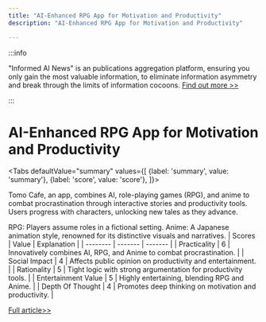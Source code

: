```yaml
---
title: "AI-Enhanced RPG App for Motivation and Productivity"
description: "AI-Enhanced RPG App for Motivation and Productivity"

---
```



:::info

"Informed AI News" is an publications aggregation platform, ensuring you only gain the most valuable information, to eliminate information asymmetry and break through the limits of information cocoons.  [Find out more >>](/)

:::

# AI-Enhanced RPG App for Motivation and Productivity


<Tabs
	defaultValue="summary"
	values={[
	{label: 'summary', value: 'summary'},
	{label: 'score', value: 'score'},
]}>
<TabItem value="summary">


Tomo Cafe, an app, combines AI, role-playing games (RPG), and anime to combat procrastination through interactive stories and productivity tools. Users progress with characters, unlocking new tales as they advance.

RPG: Players assume roles in a fictional setting. Anime: A Japanese animation style, renowned for its distinctive visuals and narratives.
</TabItem>
<TabItem value="score">
	| Scores     | Value   | Explanation |
	| -------- | ------- | ------- |
	| Practicality  | 6    | Innovatively combines AI, RPG, and Anime to combat procrastination.    |
	| Social Impact | 4     | Affects public opinion on productivity and entertainment.    |
	| Rationality    | 5    | Tight logic with strong argumentation for productivity tools.    |
	| Entertainment Value    | 5    | Highly entertaining, blending RPG and Anime.    |
	| Depth Of Thought    | 4    | Promotes deep thinking on motivation and productivity.    |
</TabItem>
</Tabs>

[Full article>>](https://www.producthunt.com/posts/tomo-cafe)
